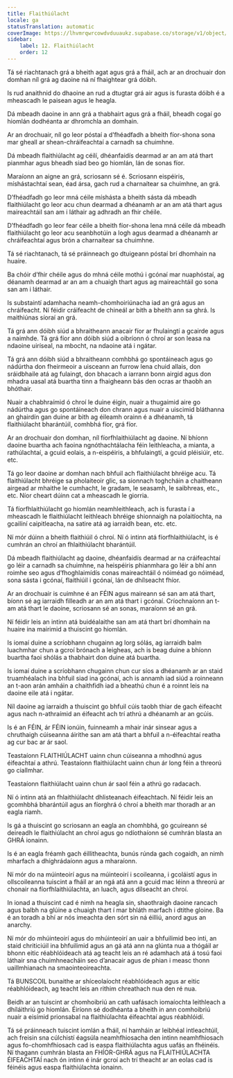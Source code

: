 ```yaml
---
title: Flaithiúlacht
locale: ga
statusTranslation: automatic
coverImage: https://lhvmrqwrcowdvduuaukz.supabase.co/storage/v1/object/public/strapi-uploads/small_cover-educacion-fundamental.webp-2d51a7828a2b1309555be27f7e2a61a0.webp
sidebar:
    label: 12. Flaithiúlacht
    order: 12
---
```

Tá sé riachtanach grá a bheith agat agus grá a fháil, ach ar an drochuair don domhan níl grá ag daoine ná ní fhaightear grá dóibh.

Is rud anaithnid do dhaoine an rud a dtugtar grá air agus is furasta dóibh é a mheascadh le paisean agus le heagla.

Dá mbeadh daoine in ann grá a thabhairt agus grá a fháil, bheadh cogaí go hiomlán dodhéanta ar dhromchla an domhain.

Ar an drochuair, níl go leor póstaí a d’fhéadfadh a bheith fíor-shona sona mar gheall ar shean-chráifeachtaí a carnadh sa chuimhne.

Dá mbeadh flaithiúlacht ag céilí, dhéanfaidís dearmad ar an am atá thart pianmhar agus bheadh siad beo go hiomlán, lán de sonas fíor.

Maraíonn an aigne an grá, scriosann sé é. Scriosann eispéiris, míshástachtaí sean, éad ársa, gach rud a charnaítear sa chuimhne, an grá.

D’fhéadfadh go leor mná céile míshásta a bheith sásta dá mbeadh flaithiúlacht go leor acu chun dearmad a dhéanamh ar an am atá thart agus maireachtáil san am i láthair ag adhradh an fhir chéile.

D’fhéadfadh go leor fear céile a bheith fíor-shona lena mná céile dá mbeadh flaithiúlacht go leor acu seanbhotúin a logh agus dearmad a dhéanamh ar chráifeachtaí agus brón a charnaítear sa chuimhne.

Tá sé riachtanach, tá sé práinneach go dtuigeann póstaí brí dhomhain na huaire.

Ba chóir d’fhir chéile agus do mhná céile mothú i gcónaí mar nuaphóstaí, ag déanamh dearmad ar an am a chuaigh thart agus ag maireachtáil go sona san am i láthair.

Is substaintí adamhacha neamh-chomhoiriúnacha iad an grá agus an chráifeacht. Ní féidir cráifeacht de chineál ar bith a bheith ann sa ghrá. Is maithiúnas síoraí an grá.

Tá grá ann dóibh siúd a bhraitheann anacair fíor ar fhulaingtí a gcairde agus a naimhde. Tá grá fíor ann dóibh siúd a oibríonn ó chroí ar son leasa na ndaoine uiríseal, na mbocht, na ndaoine atá i ngátar.

Tá grá ann dóibh siúd a bhraitheann comhbhá go spontáineach agus go nádúrtha don fheirmeoir a uisceann an furrow lena chuid allais, don sráidbhaile atá ag fulaingt, don bhacach a iarrann bonn airgid agus don mhadra uasal atá buartha tinn a fhaigheann bás den ocras ar thaobh an bhóthair.

Nuair a chabhraímid ó chroí le duine éigin, nuair a thugaimid aire go nádúrtha agus go spontáineach don chrann agus nuair a uiscimid bláthanna an ghairdín gan duine ar bith ag éileamh orainn é a dhéanamh, tá flaithiúlacht bharántúil, comhbhá fíor, grá fíor.

Ar an drochuair don domhan, níl fíorfhlaithiúlacht ag daoine. Ní bhíonn daoine buartha ach faoina ngnóthachtálacha féin leithleacha, a mianta, a rathúlachtaí, a gcuid eolais, a n-eispéiris, a bhfulaingtí, a gcuid pléisiúir, etc. etc.

Tá go leor daoine ar domhan nach bhfuil ach flaithiúlacht bhréige acu. Tá flaithiúlacht bhréige sa pholaiteoir glic, sa sionnach toghcháin a chaitheann airgead ar mhaithe le cumhacht, le gradam, le seasamh, le saibhreas, etc., etc. Níor cheart dúinn cat a mheascadh le giorria.

Tá fíorfhlaithiúlacht go hiomlán neamhleithleach, ach is furasta í a mheascadh le flaithiúlacht leithleach bhréige shionnaigh na polaitíochta, na gcailíní caipitleacha, na satire atá ag iarraidh bean, etc. etc.

Ní mór dúinn a bheith flaithiúil ó chroí. Ní ó intinn atá fíorfhlaithiúlacht, is é cumhrán an chroí an fhlaithiúlacht bharántúil.

Dá mbeadh flaithiúlacht ag daoine, dhéanfaidís dearmad ar na cráifeachtaí go léir a carnadh sa chuimhne, na heispéiris phianmhara go léir a bhí ann roimhe seo agus d’fhoghlaimídís conas maireachtáil ó nóiméad go nóiméad, sona sásta i gcónaí, flaithiúil i gcónaí, lán de dhílseacht fhíor.

Ar an drochuair is cuimhne é an FÉIN agus maireann sé san am atá thart, bíonn sé ag iarraidh filleadh ar an am atá thart i gcónaí. Críochnaíonn an t-am atá thart le daoine, scriosann sé an sonas, maraíonn sé an grá.

Ní féidir leis an intinn atá buidéalaithe san am atá thart brí dhomhain na huaire ina mairimid a thuiscint go hiomlán.

Is iomaí duine a scríobhann chugainn ag lorg sólás, ag iarraidh balm luachmhar chun a gcroí brónach a leigheas, ach is beag duine a bhíonn buartha faoi shólás a thabhairt don duine atá buartha.

Is iomaí duine a scríobhann chugainn chun cur síos a dhéanamh ar an staid truamhéalach ina bhfuil siad ina gcónaí, ach is annamh iad siúd a roinneann an t-aon arán amháin a chaithfidh iad a bheathú chun é a roinnt leis na daoine eile atá i ngátar.

Níl daoine ag iarraidh a thuiscint go bhfuil cúis taobh thiar de gach éifeacht agus nach n-athraímid an éifeacht ach trí athrú a dhéanamh ar an gcúis.

Is é an FÉIN, ár FÉIN ionúin, fuinneamh a mhair inár sinsear agus a chruthaigh cúiseanna áirithe san am atá thart a bhfuil a n-éifeachtaí reatha ag cur bac ar ár saol.

Teastaíonn FLAITHIÚLACHT uainn chun cúiseanna a mhodhnú agus éifeachtaí a athrú. Teastaíonn flaithiúlacht uainn chun ár long féin a threorú go ciallmhar.

Teastaíonn flaithiúlacht uainn chun ár saol féin a athrú go radacach.

Ní ó intinn atá an fhlaithiúlacht dhlisteanach éifeachtach. Ní féidir leis an gcomhbhá bharántúil agus an fíorghrá ó chroí a bheith mar thoradh ar an eagla riamh.

Is gá a thuiscint go scriosann an eagla an chomhbhá, go gcuireann sé deireadh le flaithiúlacht an chroí agus go ndíothaíonn sé cumhrán blasta an GHRÁ ionainn.

Is é an eagla fréamh gach éillitheachta, bunús rúnda gach cogaidh, an nimh mharfach a dhíghrádaíonn agus a mharaíonn.

Ní mór do na múinteoirí agus na múinteoirí i scoileanna, i gcoláistí agus in ollscoileanna tuiscint a fháil ar an ngá atá ann a gcuid mac léinn a threorú ar chonair na fíorfhlaithiúlachta, an luach, agus dílseacht an chroí.

In ionad a thuiscint cad é nimh na heagla sin, shaothraigh daoine rancach agus balbh na glúine a chuaigh thart í mar bhláth marfach i dtithe gloine. Ba é an toradh a bhí ar nós imeachta den sórt sin ná éilliú, anord agus an anarchy.

Ní mór do mhúinteoirí agus do mhúinteoirí an uair a bhfuilimid beo inti, an staid chriticiúil ina bhfuilimid agus an gá atá ann na glúnta nua a thógáil ar bhonn eitic réabhlóideach atá ag teacht leis an ré adamhach atá á tosú faoi láthair sna chuimhneacháin seo d’anacair agus de phian i measc thonn uaillmhianach na smaointeoireachta.

Tá BUNSCOIL bunaithe ar shíceolaíocht réabhlóideach agus ar eitic réabhlóideach, ag teacht leis an rithim chreathach nua den ré nua.

Beidh ar an tuiscint ar chomhoibriú an cath uafásach iomaíochta leithleach a dhíláithriú go hiomlán. Éiríonn sé dodhéanta a bheith in ann comhoibriú nuair a eisímid prionsabal na flaithiúlachta éifeachtaí agus réabhlóidí.

Tá sé práinneach tuiscint iomlán a fháil, ní hamháin ar leibhéal intleachtúil, ach freisin sna cúlchistí éagsúla neamhfhiosacha den intinn neamhfhiosach agus fo-chomhfhiosach cad is easpa flaithiúlachta agus uafás an fhéinéis. Ní thagann cumhrán blasta an FHÍOR-GHRÁ agus na FLAITHIÚLACHTA ÉIFEACHTAÍ nach ón intinn é inár gcroí ach trí theacht ar an eolas cad is féinéis agus easpa flaithiúlachta ionainn.

